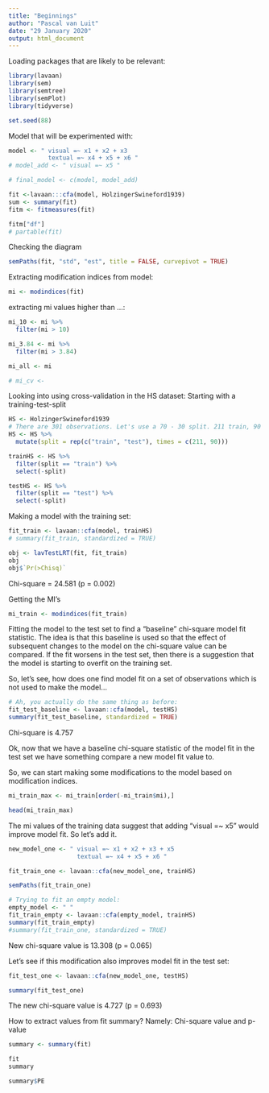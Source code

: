 ```yaml
---
title: "Beginnings"
author: "Pascal van Luit"
date: "29 January 2020"
output: html_document
---
```


Loading packages that are likely to be relevant:
```r
library(lavaan)
library(sem)
library(semtree)
library(semPlot)
library(tidyverse)

set.seed(88)
```

Model that will be experimented with:
```r
model <- " visual =~ x1 + x2 + x3
           textual =~ x4 + x5 + x6 "
# model_add <- " visual =~ x5 "

# final_model <- c(model, model_add)

fit <-lavaan:::cfa(model, HolzingerSwineford1939)
sum <- summary(fit)
fitm <- fitmeasures(fit)

fitm["df"]
# partable(fit)
```

Checking the diagram
```r
semPaths(fit, "std", "est", title = FALSE, curvepivot = TRUE)
```

Extracting modification indices from model:
```r
mi <- modindices(fit)
```

extracting mi values higher than ...:
```r
mi_10 <- mi %>% 
  filter(mi > 10)

mi_3.84 <- mi %>% 
  filter(mi > 3.84)

mi_all <- mi

# mi_cv <- 
```

Looking into using cross-validation in the HS dataset:
Starting with a training-test-split
```r
HS <- HolzingerSwineford1939
# There are 301 observations. Let's use a 70 - 30 split. 211 train, 90 test.
HS <- HS %>% 
  mutate(split = rep(c("train", "test"), times = c(211, 90)))

trainHS <- HS %>% 
  filter(split == "train") %>% 
  select(-split)

testHS <- HS %>% 
  filter(split == "test") %>% 
  select(-split)
```

Making a model with the training set:
```r
fit_train <- lavaan::cfa(model, trainHS)
# summary(fit_train, standardized = TRUE)

obj <- lavTestLRT(fit, fit_train)
obj
obj$`Pr(>Chisq)`
```
Chi-square = 24.581 (p = 0.002)

Getting the MI's
```r
mi_train <- modindices(fit_train)
```

Fitting the model to the test set to find a "baseline" chi-square model fit statistic. The idea is that this baseline is used so that the effect of subsequent changes to the model on the chi-square value can be compared. If the fit worsens in the test set, then there is a suggestion that the model is starting to overfit on the training set.

So, let's see, how does one find model fit on a set of observations which is not used to make the model...
```r
# Ah, you actually do the same thing as before:
fit_test_baseline <- lavaan::cfa(model, testHS)
summary(fit_test_baseline, standardized = TRUE)
```

Chi-square is 4.757

Ok, now that we have a baseline chi-square statistic of the model fit in the test set we have something compare a new model fit value to.

So, we can start making some modifications to the model based on modification indices.
```r
mi_train_max <- mi_train[order(-mi_train$mi),]

head(mi_train_max)
```

The mi values of the training data suggest that adding "visual =~ x5" would improve model fit. So let's add it.

```r
new_model_one <- " visual =~ x1 + x2 + x3 + x5
                   textual =~ x4 + x5 + x6 "

fit_train_one <- lavaan::cfa(new_model_one, trainHS)

semPaths(fit_train_one)

# Trying to fit an empty model:
empty_model <- " "
fit_train_empty <- lavaan::cfa(empty_model, trainHS)
summary(fit_train_empty)
#summary(fit_train_one, standardized = TRUE)

```

New chi-square value is 13.308 (p = 0.065)

Let's see if this modification also improves model fit in the test set:
```r
fit_test_one <- lavaan::cfa(new_model_one, testHS)

summary(fit_test_one)
```

The new chi-square value is 4.727 (p = 0.693)

How to extract values from fit summary?
Namely: Chi-square value and p-value
```r
summary <- summary(fit)

fit
summary

summary$PE
```








